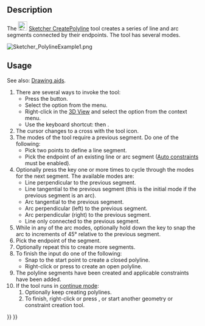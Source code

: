 <languages/>
<translate>

<!--T:10-->
{{Docnav
|[[Sketcher_CreatePoint|Point]]
|[[Sketcher_CreateLine|Line]]
|[[Sketcher_Workbench|Sketcher]]
|IconL=Sketcher_CreatePoint.svg
|IconR=Sketcher_CreateLine.svg
|IconC=Workbench_Sketcher.svg
}}

<!--T:1-->
{{GuiCommand
|Name=Sketcher CreatePolyline
|MenuLocation=Sketch → Geometries → polyline
|Workbenches=[[Sketcher_Workbench|Sketcher]]
|Shortcut={{KEY|G}} {{KEY|M}}
|SeeAlso=[[Sketcher_CreateLine|Sketcher CreateLine]]
}}

==Description== <!--T:2-->

<!--T:3-->
The [[Image:Sketcher_CreatePolyline.svg|24px]] [[Sketcher_CreatePolyline|Sketcher CreatePolyline]] tool creates a series of line and arc segments connected by their endpoints. The tool has several modes.

</translate>
[[Image:Sketcher_PolylineExample1.png]]
<translate>

<!--T:4-->
{{Caption|Polyline started with a line, a tangent arc, a perpendicular arc then a tangent line.}}

==Usage== <!--T:5-->

<!--T:14-->
See also: [[Sketcher_Workbench#Drawing_aids|Drawing aids]].

<!--T:15-->
# There are several ways to invoke the tool:
#* Press the {{Button|[[Image:Sketcher_CreatePolyline.svg|16px]] [[Sketcher_CreatePolyline|polyline]]}} button.
#* Select the {{MenuCommand|Sketch → Geometries → [[Image:Sketcher_CreatePolyline.svg|16px]] polyline}} option from the menu.
#* Right-click in the [[3D_View|3D View]] and select the {{MenuCommand|[[Image:Sketcher_CreatePolyline.svg|16px]] polyline}} option from the context menu.
#* Use the keyboard shortcut: {{KEY|G}} then {{KEY|M}}.
# The cursor changes to a cross with the tool icon.
# The modes of the tool require a previous segment. Do one of the following:
#* Pick two points to define a line segment.
#* Pick the endpoint of an existing line or arc segment ([[Sketcher_Workbench#Auto_constraints|Auto constraints]] must be enabled).
# Optionally press the {{KEY|M}} key one or more times to cycle through the modes for the next segment. The available modes are:
#* Line perpendicular to the previous segment.
#* Line tangential to the previous segment (this is the initial mode if the previous segment is an arc).
#* Arc tangential to the previous segment.
#* Arc perpendicular (left) to the previous segment.
#* Arc perpendicular (right) to the previous segment.
#* Line only connected to the previous segment.
# While in any of the arc modes, optionally hold down the {{KEY|Ctrl}} key to snap the arc to increments of 45° relative to the previous segment.
# Pick the endpoint of the segment.
# Optionally repeat this to create more segments.
# To finish the input do one of the following:
#* Snap to the start point to create a closed polyline.
#* Right-click or press {{KEY|Esc}} to create an open polyline.
# The polyline segments have been created and applicable constraints have been added.
# If the tool runs in [[Sketcher_Workbench#Continue_modes|continue mode]]:
## Optionally keep creating polylines.
## To finish, right-click or press {{KEY|Esc}}, or start another geometry or constraint creation tool.


<!--T:11-->
{{Docnav
|[[Sketcher_CreatePoint|Point]]
|[[Sketcher_CreateLine|Line]]
|[[Sketcher_Workbench|Sketcher]]
|IconL=Sketcher_CreatePoint.svg
|IconR=Sketcher_CreateLine.svg
|IconC=Workbench_Sketcher.svg
}}

</translate>
{{Sketcher_Tools_navi{{#translation:}}}}
{{Userdocnavi{{#translation:}}}}
